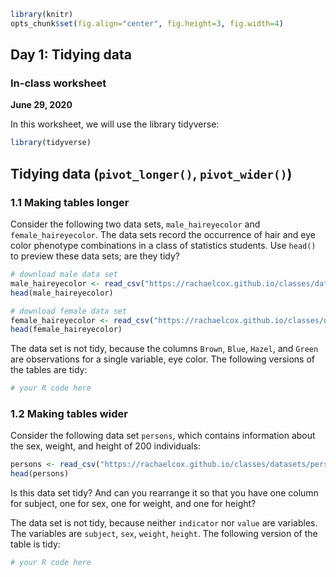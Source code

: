 ```r
library(knitr)
opts_chunk$set(fig.align="center", fig.height=3, fig.width=4)
```
## Day 1: Tidying data
### In-class worksheet
**June 29, 2020**

In this worksheet, we will use the library tidyverse:
```r
library(tidyverse)
```

## Tidying data (`pivot_longer()`, `pivot_wider()`)

### 1.1 Making tables longer

Consider the following two data sets, `male_haireyecolor` and `female_haireyecolor`. The data sets record the occurrence of hair and eye color phenotype combinations in a class of statistics students. Use `head()` to preview these data sets; are they tidy?

```r
# download male data set
male_haireyecolor <- read_csv("https://rachaelcox.github.io/classes/datasets/male_haireyecolor.csv")
head(male_haireyecolor)

# download female data set
female_haireyecolor <- read_csv("https://rachaelcox.github.io/classes/datasets/female_haireyecolor.csv")
head(female_haireyecolor)
```

The data set is not tidy, because the columns `Brown`, `Blue`, `Hazel`, and `Green` are observations for a single variable, eye color. The following versions of the tables are tidy:

```r
# your R code here
```

### 1.2 Making tables wider

Consider the following data set `persons`, which contains information about the sex, weight, and height of 200 individuals:

```r
persons <- read_csv("https://rachaelcox.github.io/classes/datasets/persons.csv")
head(persons)
```

Is this data set tidy? And can you rearrange it so that you have one column for subject, one for sex, one for weight, and one for height?

The data set is not tidy, because neither `indicator` nor `value` are variables. The variables are `subject`, `sex`, `weight`, `height`. The following version of the table is tidy:

```r
# your R code here
```
